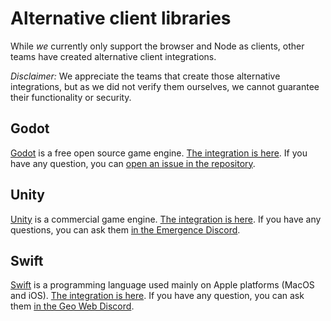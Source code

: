 # Alternative client libraries

While _we_ currently only support the browser and Node as clients, other teams have created alternative client integrations.

_Disclaimer:_ We appreciate the teams that create those alternative integrations, but as we did not verify them ourselves, we cannot guarantee their functionality or security.

## Godot

[Godot](https://docs.godotengine.org/en/stable/) is a free open source game engine.
[The integration is here](https://github.com/Digital-Avatars-and-Robotics/MUDxGodot).
If you have any question, you can [open an issue in the repository](https://github.com/Digital-Avatars-and-Robotics/MUDxGodot/issues).

## Unity

[Unity](https://unity.com/) is a commercial game engine.
[The integration is here](https://github.com/emergenceland/mud-template-unity).
If you have any questions, you can ask them [in the Emergence Discord](https://discord.com/invite/xbqt42vKJ5).

## Swift

[Swift](https://developer.apple.com/swift/) is a programming language used mainly on Apple platforms (MacOS and iOS).
[The integration is here](https://github.com/Geo-Web-Project/mud-world-base).
If you have any question, you can ask them [in the Geo Web Discord](https://discord.com/invite/reXgPru7ck).
